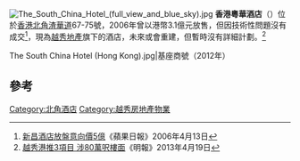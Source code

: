 {{Coord|22.29210|114.19832|display=title}}
[[File:The_South_China_Hotel_(full_view_and_blue_sky).jpg|thumb]]
'''香港粵華酒店'''（{{lang-en|'''South China Hotel'''}}）位於[[香港|香港]][[北角|北角]][[渣華道|渣華道]]67-75號，2006年曾以港幣3.1億元放售，但因技術性問題沒有成交<ref>[http://hk.apple.nextmedia.com/financeestate/art/20060413/5828059 新昌酒店放盤意向價5億]《蘋果日報》2006年4月13日</ref>，現為[[越秀地產|越秀地產]]旗下的酒店，未來或會重建，但暫時沒有詳細計劃。<ref>[http://hk.news.yahoo.com/%E8%B6%8A%E7%A7%80%E6%B8%AF%E6%8E%A83%E9%A0%85%E7%9B%AE-%E6%B6%8980%E8%90%AC%E5%91%8E%E6%A8%93%E9%9D%A2-212049728--finance.html 越秀港推3項目 涉80萬呎樓面]《明報》2013年4月19日</ref>
<gallery>
The South China Hotel (Hong Kong).jpg|基座商號（2012年）
</gallery>

==參考==
{{reflist}}

[[Category:北角酒店|Category:北角酒店]]
[[Category:越秀房地產物業|Category:越秀房地產物業]]